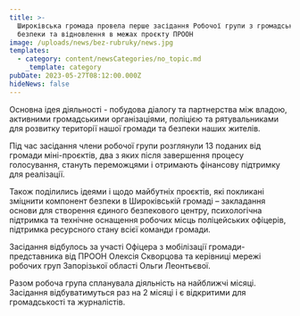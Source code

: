 ```yaml
---
title: >-
  Широківська громада провела перше засідання Робочої групи з громадської
  безпеки та відновлення в межах проєкту ПРООН
image: /uploads/news/bez-rubruky/news.jpg
templates:
  - category: content/newsCategories/no_topic.md
    _template: category
pubDate: 2023-05-27T08:12:00.000Z
hideNews: false
---
```


Основна ідея діяльності - побудова діалогу та партнерства між владою, активними громадськими організаціями, поліцією та рятувальниками для розвитку території нашої громади та безпеки наших жителів.

Під час засідання члени робочої групи розглянули 13 поданих від громади міні-проєктів, два з яких після завершення процесу голосування, стануть переможцями і отримають фінансову підтримку для реалізації.

Також поділились ідеями і щодо майбутніх проєктів, які покликані зміцнити компонент безпеки в Широківській громаді – закладання основи для створення єдиного безпекового центру, психологічна підтримка та технічне оснащення робочих місць поліцейських офіцерів, підтримка ресурсного стану всієї команди громади.

Засідання відбулось за участі Офіцера з мобілізації громади-представника від ПРООН Олексія Скворцова та керівниці мережі робочих груп Запорізької області Ольги Леонтьєвої.

Разом робоча група спланувала діяльність на найближчі місяці. Засідання відбуватимуться раз на 2 місяці і є відкритими для громадськості та журналістів.
